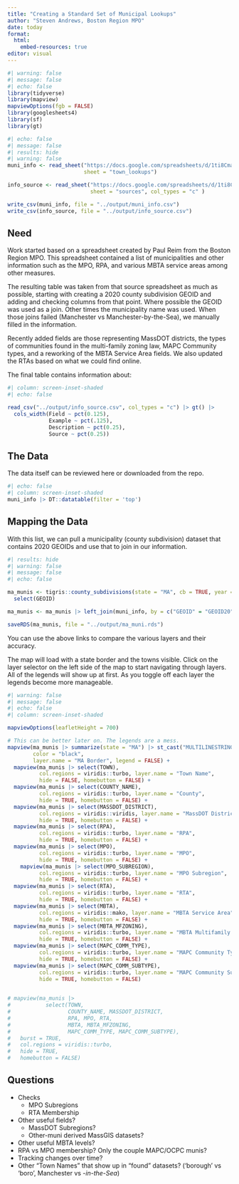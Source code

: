 ```yaml
---
title: "Creating a Standard Set of Municipal Lookups"
author: "Steven Andrews, Boston Region MPO"
date: today
format: 
  html:
    embed-resources: true
editor: visual
---
```


```r
#| warning: false
#| message: false
#| echo: false
library(tidyverse)
library(mapview)
mapviewOptions(fgb = FALSE)
library(googlesheets4)
library(sf)
library(gt)
```

```r
#| echo: false
#| message: false
#| results: hide
#| warning: false
muni_info <- read_sheet("https://docs.google.com/spreadsheets/d/1ti8Cmagl8GZ_7BV40aj4U5xjV-cTjEKB8LAegFt7XCQ", 
                        sheet = "town_lookups")

info_source <- read_sheet("https://docs.google.com/spreadsheets/d/1ti8Cmagl8GZ_7BV40aj4U5xjV-cTjEKB8LAegFt7XCQ", 
                          sheet = "sources", col_types = "c" )

write_csv(muni_info, file = "../output/muni_info.csv")
write_csv(info_source, file = "../output/info_source.csv")
```

## Need

Work started based on a spreadsheet created by Paul Reim from the Boston Region MPO. This spreadsheet contained a list of municipalities and other information such as the MPO, RPA, and various MBTA service areas among other measures.

The resulting table was taken from that source spreadsheet as much as possible, starting with creating a 2020 county subdivision GEOID and adding and checking columns from that point. Where possible the GEOID was used as a join. Other times the municipality name was used. When those joins failed (Manchester vs Manchester-by-the-Sea), we manually filled in the information.

Recently added fields are those representing MassDOT districts, the types of communities found in the multi-family zoning law, MAPC Community types, and a reworking of the MBTA Service Area fields. We also updated the RTAs based on what we could find online.

The final table contains information about:

```r
#| column: screen-inset-shaded
#| echo: false

read_csv("../output/info_source.csv", col_types = "c") |> gt() |> 
  cols_width(Field ~ pct(0.125),
             Example ~ pct(.125),
             Description ~ pct(0.25),
             Source ~ pct(0.25))
```

## The Data

The data itself can be reviewed here or downloaded from the repo.

```r
#| echo: false 
#| column: screen-inset-shaded
muni_info |> DT::datatable(filter = 'top')
```

## Mapping the Data

With this list, we can pull a municipality (county subdivision) dataset that contains 2020 GEOIDs and use that to join in our information.

```r
#| results: hide
#| warning: false
#| message: false
#| echo: false

ma_munis <- tigris::county_subdivisions(state = "MA", cb = TRUE, year = 2020) |> 
  select(GEOID)

ma_munis <- ma_munis |> left_join(muni_info, by = c("GEOID" = "GEOID20"))

saveRDS(ma_munis, file = "../output/ma_muni.rds")
```

You can use the above links to compare the various layers and their accuracy.

::: callout-tip
The map will load with a state border and the towns visible. Click on the layer selector on the left side of the map to start navigating through layers. All of the legends will show up at first. As you toggle off each layer the legends become more manageable.
:::

```r
#| warning: false
#| message: false
#| echo: false
#| column: screen-inset-shaded

mapviewOptions(leafletHeight = 700)

# This can be better later on. The legends are a mess.
mapview(ma_munis |> summarize(state = "MA") |> st_cast("MULTILINESTRING"), 
        color = "black",
        layer.name = "MA Border", legend = FALSE) +
  mapview(ma_munis |> select(TOWN), 
          col.regions = viridis::turbo, layer.name = "Town Name",
          hide = FALSE, homebutton = FALSE) +
  mapview(ma_munis |> select(COUNTY_NAME), 
          col.regions = viridis::turbo, layer.name = "County",
          hide = TRUE, homebutton = FALSE) +
  mapview(ma_munis |> select(MASSDOT_DISTRICT), 
          col.regions = viridis::viridis, layer.name = "MassDOT District",
          hide = TRUE, homebutton = FALSE) +
  mapview(ma_munis |> select(RPA), 
          col.regions = viridis::turbo, layer.name = "RPA",
          hide = TRUE, homebutton = FALSE) +
  mapview(ma_munis |> select(MPO), 
          col.regions = viridis::turbo, layer.name = "MPO",
          hide = TRUE, homebutton = FALSE) +
    mapview(ma_munis |> select(MPO_SUBREGION), 
          col.regions = viridis::turbo, layer.name = "MPO Subregion",
          hide = TRUE, homebutton = FALSE) +
  mapview(ma_munis |> select(RTA), 
          col.regions = viridis::turbo, layer.name = "RTA",
          hide = TRUE, homebutton = FALSE) +
  mapview(ma_munis |> select(MBTA), 
          col.regions = viridis::mako, layer.name = "MBTA Service Area",
          hide = TRUE, homebutton = FALSE) +
  mapview(ma_munis |> select(MBTA_MFZONING), 
          col.regions = viridis::turbo, layer.name = "MBTA Multifamily Zoning",
          hide = TRUE, homebutton = FALSE) +
  mapview(ma_munis |> select(MAPC_COMM_TYPE), 
          col.regions = viridis::turbo, layer.name = "MAPC Community Type",
          hide = TRUE, homebutton = FALSE) +
  mapview(ma_munis |> select(MAPC_COMM_SUBTYPE), 
          col.regions = viridis::turbo, layer.name = "MAPC Community Subtype",
          hide = TRUE, homebutton = FALSE)

  
# mapview(ma_munis |> 
#           select(TOWN,
#                  COUNTY_NAME, MASSDOT_DISTRICT,
#                  RPA, MPO, RTA,
#                  MBTA, MBTA_MFZONING,
#                  MAPC_COMM_TYPE, MAPC_COMM_SUBTYPE),
#   burst = TRUE,
#   col.regions = viridis::turbo, 
#   hide = TRUE, 
#   homebutton = FALSE)
```

## Questions

-   Checks
    -   MPO Subregions
    -   RTA Membership
-   Other useful fields?
    -   MassDOT Subregions?
    -   Other-muni derived MassGIS datasets?
-   Other useful MBTA levels?
-   RPA vs MPO membership? Only the couple MAPC/OCPC munis?
-   Tracking changes over time?
-   Other "Town Names" that show up in "found" datasets? ('borough' vs 'boro', Manchester vs *-in-the-Sea*)
